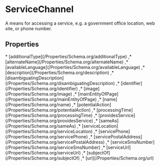 
# ServiceChannel

A means for accessing a service, e.g. a government office location, web site, or phone number.

## Properties

<Grid>
* [additionalType](/Properties/Schema.org/additionalType)
,* [alternateName](/Properties/Schema.org/alternateName)
,* [availableLanguage](/Properties/Schema.org/availableLanguage)
,* [description](/Properties/Schema.org/description)
,* [disambiguatingDescription](/Properties/Schema.org/disambiguatingDescription)
,* [identifier](/Properties/Schema.org/identifier)
,* [image](/Properties/Schema.org/image)
,* [mainEntityOfPage](/Properties/Schema.org/mainEntityOfPage)
,* [name](/Properties/Schema.org/name)
,* [potentialAction](/Properties/Schema.org/potentialAction)
,* [processingTime](/Properties/Schema.org/processingTime)
,* [providesService](/Properties/Schema.org/providesService)
,* [sameAs](/Properties/Schema.org/sameAs)
,* [serviceLocation](/Properties/Schema.org/serviceLocation)
,* [servicePhone](/Properties/Schema.org/servicePhone)
,* [servicePostalAddress](/Properties/Schema.org/servicePostalAddress)
,* [serviceSmsNumber](/Properties/Schema.org/serviceSmsNumber)
,* [serviceUrl](/Properties/Schema.org/serviceUrl)
,* [subjectOf](/Properties/Schema.org/subjectOf)
,* [url](/Properties/Schema.org/url)

</Grid>

